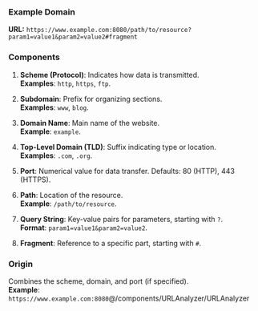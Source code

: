 
<div className="my-5">
  <URLAnalyzer />
</div>

### Example Domain

**URL:** `https://www.example.com:8080/path/to/resource?param1=value1&param2=value2#fragment`

### Components

1. **Scheme (Protocol)**: Indicates how data is transmitted.  
   **Examples**: `http`, `https`, `ftp`.

2. **Subdomain**: Prefix for organizing sections.  
   **Examples**: `www`, `blog`.

3. **Domain Name**: Main name of the website.  
   **Example**: `example`.

4. **Top-Level Domain (TLD)**: Suffix indicating type or location.  
   **Examples**: `.com`, `.org`.

5. **Port**: Numerical value for data transfer. Defaults: 80 (HTTP), 443 (HTTPS).

6. **Path**: Location of the resource.  
   **Example**: `/path/to/resource`.

7. **Query String**: Key-value pairs for parameters, starting with `?`.  
   **Format**: `param1=value1&param2=value2`.

8. **Fragment**: Reference to a specific part, starting with `#`.

### Origin

Combines the scheme, domain, and port (if specified).  
**Example**: `https://www.example.com:8080`@/components/URLAnalyzer/URLAnalyzer
